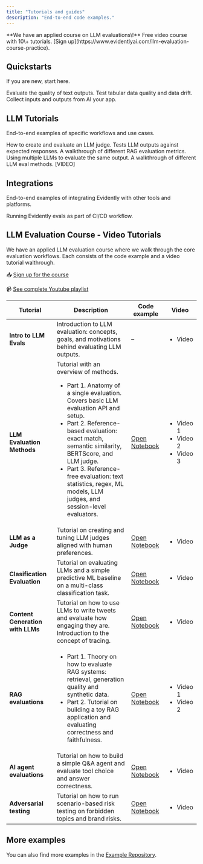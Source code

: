 ```yaml
---
title: "Tutorials and guides"
description: "End-to-end code examples."
---
```


<Note>
  **We have an applied course on LLM evaluations\!** Free video course with 10\+ tutorials. [Sign up](https://www.evidentlyai.com/llm-evaluation-course-practice).
</Note>

## Quickstarts

If you are new, start here.

<CardGroup cols={3}>
  <Card title="LLM quickstart" icon="comment-text" href="/quickstart_llm">
    Evaluate the quality of text outputs.
  </Card>
  <Card title="ML quickstart" icon="table" href="/quickstart_ml">
    Test tabular data quality and data drift.
  </Card>
  <Card title="Tracing quickstart" icon="bars-staggered" href="/quickstart_tracing">
    Collect inputs and outputs from AI your app.
  </Card>
</CardGroup>

## LLM Tutorials

End-to-end examples of specific workflows and use cases.

<CardGroup cols={3}>
  <Card title="LLM judges" icon="scale-balanced" href="/examples/LLM_judge">
    How to create and evaluate an LLM judge.
  </Card>
  <Card title="Regression testing" icon="laptop-code" href="/examples/LLM_regression_testing">
    Tests LLM outputs against expected responses.
  </Card>
  <Card title="RAG evaluation" icon="comment" href="/examples/LLM_rag_evals">
    A walkthrough of different RAG evaluation metrics.
  </Card>
  <Card title="LLM jury" icon="dice" href="LLM_jury">
    Using multiple LLMs to evaluate the same output.
  </Card>
  <Card title="LLM eval methods" icon="text" href="LLM_evals">
    A walkthrough of different LLM eval methods. [VIDEO]
  </Card>
</CardGroup>

## Integrations

End-to-end examples of integrating Evidently with other tools and platforms.

<CardGroup cols={3}>
  <Card title="GitHub actions" icon="code" href="/examples/GitHub_actions">
    Running Evidently evals as part of CI/CD workflow.
  </Card>
</CardGroup>

## LLM Evaluation Course - Video Tutorials

We have an applied LLM evaluation course where we walk through the core evaluation workflows. Each consists of the code example and a video tutorial walthrough.

📥 [Sign up for the course](https://www.evidentlyai.com/llm-evaluation-course-practice)

📹 [See complete Youtube playlist](https://www.youtube.com/watch?v=K8LLVi5Xrh8&list=PL9omX6impEuNTr0KGLChHwhvN-q3ZF12d&index=2)

| **Tutorial**                     | **Description**                                                                                                                                                                                                                                                                                                                                                                                                    | **Code example**                                                                                                                         | **Video**                                                                                         |
| -------------------------------- | ------------------------------------------------------------------------------------------------------------------------------------------------------------------------------------------------------------------------------------------------------------------------------------------------------------------------------------------------------------------------------------------------------------------ | ---------------------------------------------------------------------------------------------------------------------------------------- | ------------------------------------------------------------------------------------------------- |
| **Intro to LLM Evals**           | Introduction to LLM evaluation: concepts, goals, and motivations behind evaluating LLM outputs.                                                                                                                                                                                                                                                                                                                    | –                                                                                                                                        | <ul>    <li>    Video</li>        </ul>                                                           |
| **LLM Evaluation Methods**       | Tutorial with an overview of methods. <ul>    <li>    Part 1. Anatomy of a single evaluation. Covers basic LLM evaluation API and setup.</li>        <li>    Part 2. Reference-based evaluation: exact match, semantic similarity, BERTScore, and LLM judge.</li>        <li>    Part 3. Reference-free evaluation: text statistics, regex, ML models, LLM judges, and session-level evaluators.</li>        </ul> | [Open Notebook](https://github.com/evidentlyai/community-examples/blob/main/learn/LLMCourse_Tutorial_1_Intro_to_LLM_evals_methods.ipynb) | <ul>    <li>    Video 1</li>        <li>    Video 2</li>        <li>    Video 3</li>        </ul> |
| **LLM as a Judge**               | Tutorial on creating and tuning LLM judges aligned with human preferences.                                                                                                                                                                                                                                                                                                                                         | [Open Notebook](LLMCourse_Tutorial_2_LLM_as_a_judge.ipynb)                                                                               | <ul>    <li>    Video</li>        </ul>                                                           |
| **Clasification Evaluation**     | Tutorial on evaluating LLMs and a simple predictive ML baseline on a multi-class classification task.                                                                                                                                                                                                                                                                                                              | [Open Notebook](https://github.com/evidentlyai/community-examples/blob/main/learn/LLMCourse_Classification_Evals.ipynb)                  | <ul>    <li>    Video</li>        </ul>                                                           |
| **Content Generation with LLMs** | Tutorial on how to use LLMs to write tweets and evaluate how engaging they are. Introduction to the concept of tracing.                                                                                                                                                                                                                                                                                            | [Open Notebook](https://github.com/evidentlyai/community-examples/blob/main/learn/LLMCourse_Content_Generation_Evals.ipynb)              | <ul>    <li>    Video</li>        </ul>                                                           |
| **RAG evaluations**              | <ul>    <li>    Part 1. Theory on how to evaluate RAG systems: retrieval, generation quality and synthetic data.</li>        <li>    Part 2. Tutorial on building a toy RAG application and evaluating correctness and faithfulness.</li>        </ul>                                                                                                                                                             | [Open Notebook](https://github.com/evidentlyai/community-examples/blob/main/learn/LLMCourse_RAG_Evals.ipynb)                             | <ul>    <li>    Video 1</li>        <li>    Video 2</li>        </ul>                             |
| **AI agent evaluations**         | Tutorial on how to build a simple Q&A agent and evaluate tool choice and answer correctness.                                                                                                                                                                                                                                                                                                                       | [Open Notebook](https://github.com/evidentlyai/community-examples/blob/main/learn/LLMCourse_Agent_Evals.ipynb)                           | <ul>    <li>    Video</li>        </ul>                                                           |
| **Adversarial testing**          | Tutorial on how to run scenario-based risk testing on forbidden topics and brand risks.                                                                                                                                                                                                                                                                                                                            | [Open Notebook](https://github.com/evidentlyai/community-examples/blob/main/learn/LLMCourse_Adversarial_Testing.ipynb)                   | <ul>    <li>    Video</li>        </ul>                                                           |

## More examples

You can also find more examples in the [Example Repository](https://github.com/evidentlyai/community-examples).